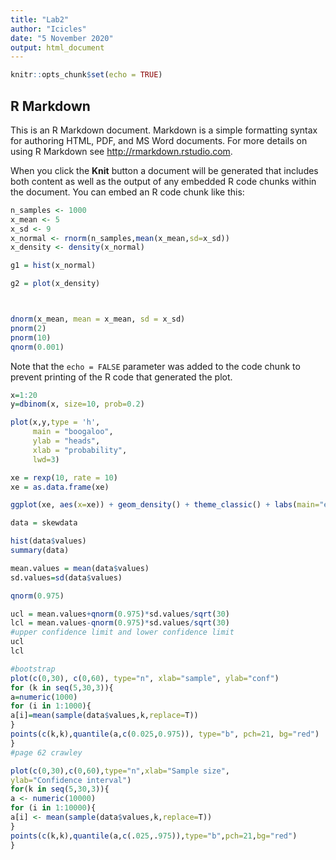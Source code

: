 ```yaml
---
title: "Lab2"
author: "Icicles"
date: "5 November 2020"
output: html_document
---
```


```r
knitr::opts_chunk$set(echo = TRUE)
```

## R Markdown

This is an R Markdown document. Markdown is a simple formatting syntax for authoring HTML, PDF, and MS Word documents. For more details on using R Markdown see <http://rmarkdown.rstudio.com>.

When you click the **Knit** button a document will be generated that includes both content as well as the output of any embedded R code chunks within the document. You can embed an R code chunk like this:

```r

n_samples <- 1000
x_mean <- 5 
x_sd <- 9
x_normal <- rnorm(n_samples,mean(x_mean,sd=x_sd))  
x_density <- density(x_normal)

g1 = hist(x_normal)

g2 = plot(x_density)




```



```r

dnorm(x_mean, mean = x_mean, sd = x_sd)
pnorm(2)
pnorm(10)
qnorm(0.001)

```

Note that the `echo = FALSE` parameter was added to the code chunk to prevent printing of the R code that generated the plot.

```r

x=1:20
y=dbinom(x, size=10, prob=0.2)

plot(x,y,type = 'h',
     main = "boogaloo",
     ylab = "heads",
     xlab = "probability",
     lwd=3)

```
```r

xe = rexp(10, rate = 10)
xe = as.data.frame(xe)

ggplot(xe, aes(x=xe)) + geom_density() + theme_classic() + labs(main="expo", xlab="value", ylab="density") + xlim(0,3)

```

```r

data = skewdata

hist(data$values)
summary(data)

```


```r

mean.values = mean(data$values)
sd.values=sd(data$values)

qnorm(0.975)

```

```r

ucl = mean.values+qnorm(0.975)*sd.values/sqrt(30)
lcl = mean.values-qnorm(0.975)*sd.values/sqrt(30)
#upper confidence limit and lower confidence limit
ucl
lcl

```


```r
#bootstrap
plot(c(0,30), c(0,60), type="n", xlab="sample", ylab="conf")
for (k in seq(5,30,3)){
a=numeric(1000)
for (i in 1:1000){
a[i]=mean(sample(data$values,k,replace=T))
}
points(c(k,k),quantile(a,c(0.025,0.975)), type="b", pch=21, bg="red")
}
#page 62 crawley

```



```r

plot(c(0,30),c(0,60),type="n",xlab="Sample size",
ylab="Confidence interval")
for(k in seq(5,30,3)){
a <- numeric(10000)
for (i in 1:10000){
a[i] <- mean(sample(data$values,k,replace=T))
}
points(c(k,k),quantile(a,c(.025,.975)),type="b",pch=21,bg="red")
}
```